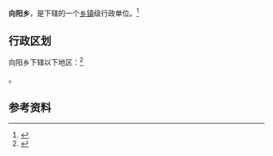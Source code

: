 {{中国乡级行政区|21/05/22/202/000}}

'''向阳乡'''，是{{PRC admin/fullname|21/05/22/202/000|3}}下辖的一个[[乡镇|乡镇]]级行政单位。<ref>{{PRC admin/ref sgc|{{PRC admin/parent|21/05/22/202/000}}}}</ref>

== 行政区划 ==

向阳乡下辖以下地区：<ref>{{PRC admin/ref sgc|21/05/22/202/000}}</ref>

{{PRC admin/children|21/05/22/202/000}}。

== 参考资料 ==

{{reflist}}

{{行政区划小作品}}
{{PRC admin/navcat|21/05/22/202/000}}